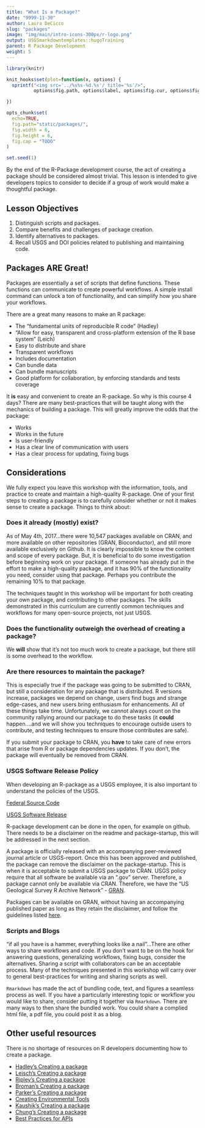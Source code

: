 ```yaml
---
title: "What Is a Package?"
date: "9999-11-30"
author: Laura DeCicco
slug: "packages"
image: "img/main/intro-icons-300px/r-logo.png"
output: USGSmarkdowntemplates::hugoTraining
parent: R Package Development
weight: 5
---
```


```r
library(knitr)

knit_hooks$set(plot=function(x, options) {
  sprintf("<img src='../%s%s-%d.%s'/ title='%s'/>", 
          options$fig.path, options$label, options$fig.cur, options$fig.ext, options$fig.cap)

})

opts_chunk$set(
  echo=TRUE,
  fig.path="static/packages/",
  fig.width = 6,
  fig.height = 6,
  fig.cap = "TODO"
)

set.seed(1)
```

By the end of the R-Package development course, the act of creating a package should be considered almost trivial. This lesson is intended to give developers topics to consider to decide if a group of work would make a thoughtful package.

## Lesson Objectives

1. Distinguish scripts and packages.
2. Compare benefits and challenges of package creation.
3. Identify alternatives to packages.
4. Recall USGS and DOI policies related to publishing and maintaining code.

## Packages ARE Great!

Packages are essentially a set of scripts that define functions. These functions can communicate to create powerful workflows. A simple install command can unlock a ton of functionality, and can simplify how you share your workflows.

There are a great many reasons to make an R package: 

* The "fundamental units of reproducible R code" (Hadley)
* "Allow for easy, transparent and cross-platform extension
of the R base system" (Leich)
* Easy to distribute and share
* Transparent workflows
* Includes documentation
* Can bundle data
* Can bundle manuscripts
* Good platform for collaboration, by enforcing standards and tests coverage

It **is** easy and convenient to create an R-package. So why is this course 4 days? There are many best-practices that will be taught along with the mechanics of building a package. This will greatly improve the odds that the package:

* Works
* Works in the future
* Is user-friendly
* Has a clear line of communication with users
* Has a clear process for updating, fixing bugs

## Considerations

We fully expect you leave this workshop with the information, tools, and practice to create and maintain a high-quality R-package. One of your first steps to creating a package is to carefully consider whether or not it makes sense to create a package.  Things to think about:

### Does it already (mostly) exist? 

As of May 4th, 2017...there were 10,547 packages available on CRAN, and more available on other repositories (GRAN, Bioconductor), and still more available exclusively on Github. It is clearly impossible to know the content and scope of every package. But, it is beneficial to do some investigation before beginning work on your package. If someone has already put in the effort to make a high-quality package, and it has 90% of the functionality you need, consider using that package. Perhaps you contribute the remaining 10% to that package. 

The techniques taught in this workshop will be important for both creating your own package, and contributing to other packages. The skills demonstrated in this curriculum are currently common techniques and workflows for many open-source projects, not just USGS.

### Does the functionality outweigh the overhead of creating a package?

We **will** show that it's not too much work to create a package, but there still is some overhead to the workflow.

### Are there resources to maintain the package?

This is especially true if the package was going to be submitted to CRAN, but still a consideration for any package that is distributed. R versions increase, packages we depend on change, users find bugs and strange edge-cases, and new users bring enthusiasm for enhancements. All of these things take time. Unfortunately, we cannot always count on the community rallying around our package to do these tasks (it **could** happen....and we will show you techniques to encourage outside users to contribute, and testing techniques to ensure those contributes are safe). 

If you submit your package to CRAN, you **have** to take care of new errors that arise from R or package dependencies updates. If you don't, the package will eventually be removed from CRAN. 

### USGS Software Release Policy

When developing an R-package as a USGS employee, it is also important to understand the policies of the USGS. 

[Federal Source Code](https://sourcecode.cio.gov/)

[USGS Software Release](https://www2.usgs.gov/usgs-manual/im/IM-OSQI-2016-01.html)

R-package development can be done in the open, for example on github. There needs to be a disclaimer on the readme and package-startup, this will be addressed in the next section.

A package is officially released with an accompanying peer-reviewed journal article or USGS-report. Once this has been approved and published, the package can remove the disclaimer on the package-startup. This is when it is acceptable to submit a USGS package to CRAN. USGS policy require that all software be available via an ".gov" server. Therefore, a package cannot only be available via CRAN. Therefore, we have the "US Geological Survey R Archive Network" - [GRAN](https://owi.usgs.gov/R/gran.html).

Packages can be available on GRAN, without having an accompanying published paper as long as they retain the disclaimer, and follow the guidelines listed [here](https://owi.usgs.gov/R/gran.html).

### Scripts and Blogs

"if all you have is a hammer, everything looks like a nail"...There are other ways to share workflows and code. If you don't want to be on the hook for answering questions, generalizing workflows, fixing bugs, consider the alternatives. Sharing a script with collaborators can be an acceptable process. Many of the techniques presented in this workshop will carry over to general best-practices for writing and sharing scripts as well. 

`Rmarkdown` has made the act of bundling code, text, and figures a seamless process as well. If you have a particularly interesting topic or workflow you would like to share, consider putting it together via `Rmarkdown`. There are many ways to then share the bundled work. You could share a complied html file, a pdf file, you could post it as a blog. 


## Other useful resources
There is no shortage of resources on R developers documenting how to create a package. 

- [Hadley's Creating a package](http://r-pkgs.had.co.nz/)
- [Leisch's Creating a package](https://cran.r-project.org/doc/contrib/Leisch-CreatingPackages.pdf)
- [Ripley's Creating a package](http://portal.stats.ox.ac.uk/userdata/ruth/APTS2012/Rcourse10.pdf)
- [Broman's Creating a package](http://kbroman.org/pkg_primer/)
- [Parker's Creating a package](https://hilaryparker.com/2014/04/29/writing-an-r-package-from-scratch/)
- [Creating Environmental Tools](https://www.fba.org.uk/journals/index.php/IW/article/viewFile/889/675)
- [Kaushik's Creating a package](https://www.analyticsvidhya.com/blog/2017/03/create-packages-r-cran-github/?utm_content=bufferd99fb&utm_medium=social&utm_source=twitter.com&utm_campaign=buffer)
- [Chung's Creating a package](http://tinyheero.github.io/jekyll/update/2015/07/26/making-your-first-R-package.html)
- [Best Practices for APIs](https://cran.r-project.org/web/packages/httr/vignettes/api-packages.html)


